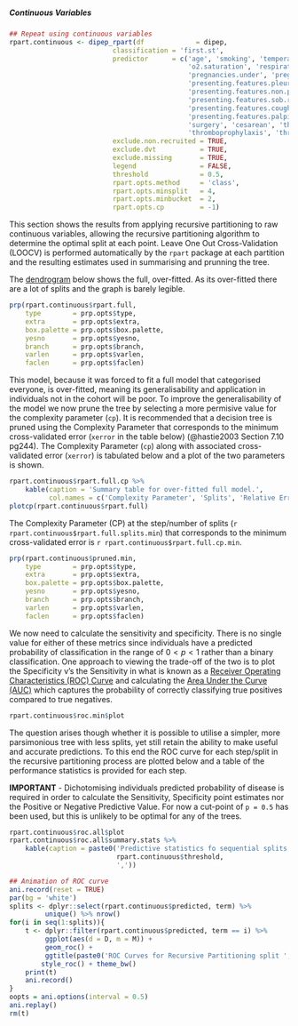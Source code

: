 ##### Continuous Variables

```r
## Repeat using continuous variables
rpart.continuous <- dipep_rpart(df             = dipep,
                          classification = 'first.st',
                          predictor      = c('age', 'smoking', 'temperature', 'bp.diastolic', 'bp.systolic',
                                             'o2.saturation', 'respiratory.rate', 'bmi',
                                             'pregnancies.under', 'pregnancies.over', 'prev.preg.problem',
                                             'presenting.features.pleuritic',
                                             'presenting.features.non.pleuritic', 'presenting.features.sob.exertion',
                                             'presenting.features.sob.rest', 'presenting.features.haemoptysis',
                                             'presenting.features.cough', 'presenting.features.syncope',
                                             'presenting.features.palpitations', 'presenting.features.other',
                                             'surgery', 'cesarean', 'thromb.event',
                                             'thromboprophylaxis', 'thrombosis', 'preg.post', 'num.fetus'),
                          exclude.non.recruited = TRUE,
                          exclude.dvt           = TRUE,
                          exclude.missing       = TRUE,
                          legend                = FALSE,
                          threshold             = 0.5,
                          rpart.opts.method     = 'class',
                          rpart.opts.minsplit   = 4,
                          rpart.opts.minbucket  = 2,
                          rpart.opts.cp         = -1)

```

This section shows the results from applying recursive partitioning to raw continuous variables, allowing the recursive partitioning algorithm to determine the optimal split at each point.  Leave One Out Cross-Validation (LOOCV) is performed automatically by the `rpart` package at each partition and the resulting estimates used in summarising and prunning the tree.

The [dendrogram](https://en.wikipedia.org/wiki/Dendrogram) below shows the full, over-fitted.  As its over-fitted there are a lot of splits and the graph is barely legible.




```r
prp(rpart.continuous$rpart.full,
    type        = prp.opts$type,
    extra       = prp.opts$extra,
    box.palette = prp.opts$box.palette,
    yesno       = prp.opts$yesno,
    branch      = prp.opts$branch,
    varlen      = prp.opts$varlen,
    faclen      = prp.opts$faclen)

```

This model, because it was forced to fit a full model that categorised everyone, is over-fitted, meaning its generalisability and application in individuals not in the cohort will be poor.  To improve the generalisability of the model we now prune the tree by selecting a more permisive value for the complexity parameter (`cp`).  It is recommended that a decision tree is pruned using the Complexity Parameter that corresponds to the minimum cross-validated error (`xerror` in the table below) (@hastie2003 Section 7.10 pg244).  The Complexity Parameter (`cp`) along with associated cross-validated error (`xerror`) is tabulated below and a plot of the two parameters is shown.

```r
rpart.continuous$rpart.full.cp %>%
    kable(caption = 'Summary table for over-fitted full model.',
          col.names = c('Complexity Parameter', 'Splits', 'Relative Error', 'Cross-Validated Error', 'Cross-Validated SD'))
plotcp(rpart.continuous$rpart.full)

```

The Complexity Parameter (CP) at the step/number of splits (`r rpart.continuous$rpart.full.splits.min`) that corresponds to the minimum cross-validated error is `r rpart.continuous$rpart.full.cp.min`.

```r
prp(rpart.continuous$pruned.min,
    type        = prp.opts$type,
    extra       = prp.opts$extra,
    box.palette = prp.opts$box.palette,
    yesno       = prp.opts$yesno,
    branch      = prp.opts$branch,
    varlen      = prp.opts$varlen,
    faclen      = prp.opts$faclen)

```

We now need to calculate the sensitivity and specificity.  There is no single value for either of these metrics since individuals have a predicted probability of classification in the range of $0 < p < 1$ rather than a binary classification.  One approach to viewing the trade-off of the two is to plot the Specificity v's the Sensitivity in what is known as a [Receiver Operating Characteristics (ROC) Curve](https://en.wikipedia.org/wiki/Receiver_operating_characteristic) and calculating the [Area Under the Curve (AUC)](https://en.wikipedia.org/wiki/Receiver_operating_characteristic#Area_under_the_curve) which captures the probability of correctly classifying true positives compared to true negatives.


```r
rpart.continuous$roc.min$plot

```

The question arises though whether it is possible to utilise a simpler, more parsimonious tree with less splits, yet still retain the ability to make useful and accurate predictions.  To this end the ROC curve for each step/split in the recursive partitioning process are plotted below and a table of the performance statistics is provided for each step.

**IMPORTANT** - Dichotomising individuals predicted probability of disease is required in order to calculate the Sensitivity, Specificity point estimates nor the Positive or Negative Predictive Value.  For now a cut-point of `p = 0.5` has been used, but this is unlikely to be optimal for any of the trees.

```r
rpart.continuous$roc.all$plot
rpart.continuous$roc.all$summary.stats %>%
    kable(caption = paste0('Predictive statistics fo sequential splits of Recursive Partitioning using a cut point of p = ',
                           rpart.continuous$threshold,
                           ','))

```

```r
## Animation of ROC curve
ani.record(reset = TRUE)
par(bg = 'white')
splits <- dplyr::select(rpart.continuous$predicted, term) %>%
         unique() %>% nrow()
for(i in seq(1:splits)){
    t <- dplyr::filter(rpart.continuous$predicted, term == i) %>%
         ggplot(aes(d = D, m = M)) +
         geom_roc() +
         ggtitle(paste0('ROC Curves for Recursive Partitioning split ', i)) +
        style_roc() + theme_bw()
    print(t)
    ani.record()
}
oopts = ani.options(interval = 0.5)
ani.replay()
rm(t)

```
